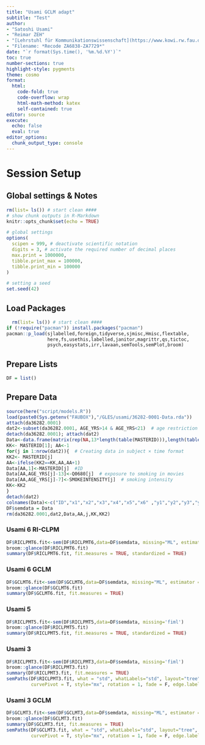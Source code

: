 ```yaml
---
title: "Usami GCLM adapt"
subtitle: "Test"
author:
- "Satoshi Usami"
- "Reimar ZEH"
- "[Lehrstuhl für Kommunikationswissenschaft](https://www.kowi.rw.fau.de)"
- "Filename: *Recode ZA6838-ZA7729*"
date: "`r format(Sys.time(), '%m.%d.%Y')`"
toc: true
number-sections: true
highlight-style: pygments
theme: cosmo
format:
  html: 
    code-fold: true
    code-overflow: wrap
    html-math-method: katex
    self-contained: true
editor: source
execute: 
  echo: false
  eval: true
editor_options: 
  chunk_output_type: console
---
```


# Session Setup

## Global settings & Notes

```r
rm(list= ls()) # start clean ####
# show chunk outputs in R-Markdown
knitr::opts_chunk$set(echo = TRUE)

# global settings
options(
  scipen = 999, # deactivate scientific notation
  digits = 3, # activate the required number of decimal places
  max.print = 1000000,
  tibble.print_max = 100000,
  tibble.print_min = 100000
)

# setting a seed
set.seed(42)
```

## Load Packages

```r
  rm(list= ls()) # start clean ####
if (!require("pacman")) install.packages("pacman")
pacman::p_load(sjlabelled,foreign,tidyverse,sjmisc,Hmisc,flextable,
               here,fs,usethis,labelled,janitor,magrittr,qs,tictoc,
               psych,easystats,irr,lavaan,semTools,semPlot,broom)
```

## Prepare Lists

```r
DF = list()
```

## Prepare Data
```r
source(here("script/models.R"))
load(paste0(Sys.getenv("FAUBOX"),"/GLES/usami/36282-0001-Data.rda"))
attach(da36282.0001)
dat2<-subset(da36282.0001, AGE_YRS>14 & AGE_YRS<21)  # age restriction
detach(da36282.0001); attach(dat2)
Data<-data.frame(matrix(rep(NA,13*length(table(MASTERID))),length(table(MASTERID)),13))
KK<- MASTERID[1]; AA<-1
for(j in 1:nrow(dat2)){  # Creating data in subject × time format
KK2<- MASTERID[j]
AA<-ifelse(KK2==KK,AA,AA+1)
Data[AA,1]<-MASTERID[j]  #ID
Data[AA,AGE_YRS[j]-13]<-Q0680[j]  # exposure to smoking in movies
Data[AA,AGE_YRS[j]-7]<-SMOKEINTENSITY[j]  # smoking intensity
KK<-KK2
}
detach(dat2)
colnames(Data)<-c("ID","x1","x2","x3","x4","x5","x6" ,"y1","y2","y3","y4","y5","y6")
DF$semdata = Data
rm(da36282.0001,dat2,Data,AA,j,KK,KK2)

```



### Usami 6 RI-CLPM
```r
DF$RICLPMT6.fit<-sem(DF$RICLPMT6,data=DF$semdata, missing="ML", estimator = "MLR", meanstructure = "default")
broom::glance(DF$RICLPMT6.fit)
summary(DF$RICLPMT6.fit, fit.measures = TRUE, standardized = TRUE)
```

### Usami 6 GCLM
```r
DF$GCLMT6.fit<-sem(DF$GCLMT6,data=DF$semdata, missing="ML", estimator = "MLR", meanstructure = "default")
broom::glance(DF$GCLMT6.fit)
summary(DF$GCLMT6.fit, fit.measures = TRUE)
```


### Usami 5
```r
DF$RICLPMT5.fit<-sem(DF$RICLPMT5,data=DF$semdata, missing='fiml')
broom::glance(DF$RICLPMT5.fit)
summary(DF$RICLPMT5.fit, fit.measures = TRUE, standardized = TRUE)
```

### Usami 3
```r
DF$RICLPMT3.fit<-sem(DF$RICLPMT3,data=DF$semdata, missing='fiml')
broom::glance(DF$RICLPMT3.fit)
summary(DF$RICLPMT3.fit, fit.measures = TRUE)
semPaths(DF$RICLPMT3.fit, what = "std", whatLabels="std", layout="tree", intercepts = F, residuals = T, structural = T, 
         curvePivot = T, style="mx", rotation = 1, fade = F, edge.label.cex=0.7, edge.label.position = 0.4)

```
### Usami 3 GCLM
```r
DF$GCLMT3.fit<-sem(DF$GCLMT3,data=DF$semdata, missing="ML", estimator = "MLR", meanstructure = "default")
broom::glance(DF$GCLMT3.fit)
summary(DF$GCLMT3.fit, fit.measures = TRUE)
semPaths(DF$GCLMT3.fit, what = "std", whatLabels="std", layout="tree", intercepts = F, residuals = T, structural = T, 
         curvePivot = T, style="mx", rotation = 1, fade = F, edge.label.cex=0.7, edge.label.position = 0.4)

```
